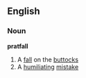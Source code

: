 ==English==
===Noun===
'''pratfall'''
#A [[fall]] on the [[buttocks]]
#A [[humiliating]] [[mistake]]
